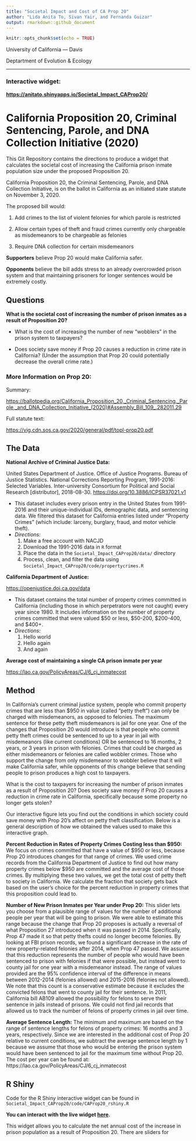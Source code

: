 ```yaml
---
title: "Societal Impact and Cost of CA Prop 20"
author: "Lida Anita To, Sivan Yair, and Fernanda Guizar"
output: rmarkdown::github_document
---
```


```r
knitr::opts_chunk$set(echo = TRUE)
```

University of California --- Davis

Deptartment of Evolution & Ecology

-------------

### **Interactive widget:**

**<https://anitato.shinyapps.io/Societal_Impact_CAProp20/>**

# California Proposition 20, Criminal Sentencing, Parole, and DNA Collection Initiative (2020)

This Git Repository contains the directions to produce a widget that calculates the societal cost of increasing the California prison inmate population size under the proposed Proposition 20.

California Proposition 20, the Criminal Sentencing, Parole, and DNA Collection Initiative, is on the ballot in California as an initiated state statute on November 3, 2020.

The proposed bill would:

1. Add crimes to the list of violent felonies for which parole is restricted

2. Allow certain types of theft and fraud crimes currently only chargeable as misdemeanors to be chargeable as felonies

3. Require DNA collection for certain misdemeanors

**Supporters** believe Prop 20 would make California safer. 

**Opponents** believe the bill adds stress to an already overcrowded prison system and that maintaining prisoners for longer sentences would be extremely costly.

## Questions

**What is the societal cost of increasing the number of prison inmates as a result of Proposition 20?**

- What is the cost of increasing the number of new "wobblers" in the prison system to taxpayers?

- Does society save money if Prop 20 causes a reduction in crime rate in California? (Under the assumption that Prop 20 could potentially decrease the overall crime rate.)

### More Information on Prop 20:
Summary: 

<https://ballotpedia.org/California_Proposition_20,_Criminal_Sentencing,_Parole,_and_DNA_Collection_Initiative_(2020)#Assembly_Bill_109_.282011.29>

Full statute text:

<https://vig.cdn.sos.ca.gov/2020/general/pdf/topl-prop20.pdf>

## The Data

**National Archive of Criminal Justice Data:**

United States Department of Justice. Office of Justice Programs. Bureau of Justice Statistics. National Corrections Reporting Program, 1991-2016: Selected Variables. Inter-university Consortium for Political and Social Research [distributor], 2018-08-30. <https://doi.org/10.3886/ICPSR37021.v1>

- This dataset includes every prison entry in the United States from 1991-2016 and their unique-individual IDs, demographic data, and sentencing data. We filtered this dataset for California entries listed under “Property Crimes” (which include: larceny, burglary, fraud, and motor vehicle theft).
- *Directions:*
  1. Make a free account with NACJD
  2. Download the 1991-2016 data in `R` format
  3. Place the data in the `Societal_Impact_CAProp20/data/` directory
  4. Process, clean, and filter the data using `Societal_Impact_CAProp20/code/propertycrimes.R`

**California Department of Justice:**

<https://openjustice.doj.ca.gov/data>

- This dataset contains the total number of property crimes committed in California (including those in which perpetrators were not caught) every year since 1980. It includes information on the number of property crimes committed that were valued $50 or less, $50-200, $200-400, and $400+.
- *Directions:*
  1. Hello world
  2. Hello again
  3. And again
  
**Average cost of maintaining a single CA prison inmate per year**

<https://lao.ca.gov/PolicyAreas/CJ/6_cj_inmatecost>

## Method

In California's current criminal justice system, people who commit property crimes
that are less than $950 in value (called "petty theft") can only be charged with
misdemeanors, as opposed to felonies. The maximum sentence for these petty theft misdemeanors is jail for one year. One of the changes that Proposition 20 would introduce is that people who commit petty theft crimes could be sentenced to up to a year in jail with misdemeanors (like current conditions) OR be sentenced to 16 months, 2 years, or 3 years in
prison with felonies. Crimes that could be charged as either misdemeanors or felonies are called wobbler crimes. Those who support the change from only misdemeanor to wobbler believe that it will make California safer, while opponents of this change believe
that sending people to prison produces a high cost to taxpayers.

What is the cost to taxpayers for increasing the number of prison inmates as a result of Proposition 20? Does society save money if Prop 20 causes a reduction in crime rate in California, specifically because some property no longer gets stolen?

Our interactive figure lets you find out the conditions in which society could save money with
Prop 20's affect on petty theft classification. Below is a general description
of how we obtained the values used to make this interactive graph. 

**Percent Reduction in Rates of Property Crimes Costing less than $950:**
We focus on crimes committed that have a value of $950 or less, because Prop 20 introduces changes for that range of crimes. We used crime records from the California Department of Justice to find out how many property crimes below $950 are committed and the average cost of those crimes. By multiplying these two values, we get the total cost of petty theft to society in California. We calculate the fraction that society gets back based on the user’s choice for the percent reduction in property crimes that this proposition could lead to. 

**Number of New Prison Inmates per Year under Prop 20:**
This slider lets you choose from a plausible range of values for the number of
additional people per year that will be going to prison. We were able to estimate
this range because the change that Prop 20 proposes is actually a reversal of
what Proposition 27 introduced when it was passed in 2014. Specifically, Prop 47
made it so that petty thefts could no longer become felonies. By looking at FBI
prison records, we found a significant decrease in the rate of new property-related felonies after 2014, when Prop 47 passed. We assume that this reduction represents the number of people who would have been sentenced to prison with felonies if that were possible, but instead went to county jail for one year with a misdemeanor instead. The range of values provided are the 95% confidence interval of the difference in means between 2012-2014 (felonies allowed) and 2015-2016 (felonies not allowed). We note that this count is a conservative estimate because it excludes the convicted felons that went to county jail for their sentence. In 2011, California bill AB109 allowed the possibility for felons to serve their sentence in jails instead of prisons. We could not find jail records that allowed us to track the number of felons of property crimes in jail over time.  

**Average Sentence Length:**
The minimum and maximum are based on the range of sentence lengths for felons of property crimes: 16 months and 3 years, respectively. Since we are interested in the additional cost of Prop 20 relative to current conditions, we subtract the average sentence length by 1 because we assume that those who would be entering the prison system would have been sentenced to jail for the maximum time without Prop 20. The cost per year can be found at: https://lao.ca.gov/PolicyAreas/CJ/6_cj_inmatecost

## R Shiny

Code for the R Shiny interactive widget can be found in `Societal_Impact_CAProp20/code/CAProp20_rshiny.R`

**You can interact with the live widget [here](https://anitato.shinyapps.io/Societal_Impact_CAProp20/).**

This widget allows you to calculate the net annual cost of the increase in prison population as a result of Proposition 20. There are sliders for


